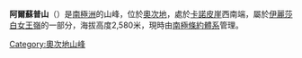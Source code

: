{{coord|84|1|S|159|36|E|display=title}}

'''阿爾蘇普山'''（{{lang-en|Mount Allsup}}）是[[南極洲|南極洲]]的山峰，位於[[奧次地|奧次地]]，處於[[卡諾皮崖|卡諾皮崖]]西南端，屬於[[伊麗莎白女王嶺|伊麗莎白女王嶺]]的一部分，海拔高度2,580米，現時由[[南極條約體系|南極條約體系]]管理。

{{DEFAULTSORT:Mount Allsup}}
[[Category:奧次地山峰|Category:奧次地山峰]]


{{OatesLand-geo-stub}}